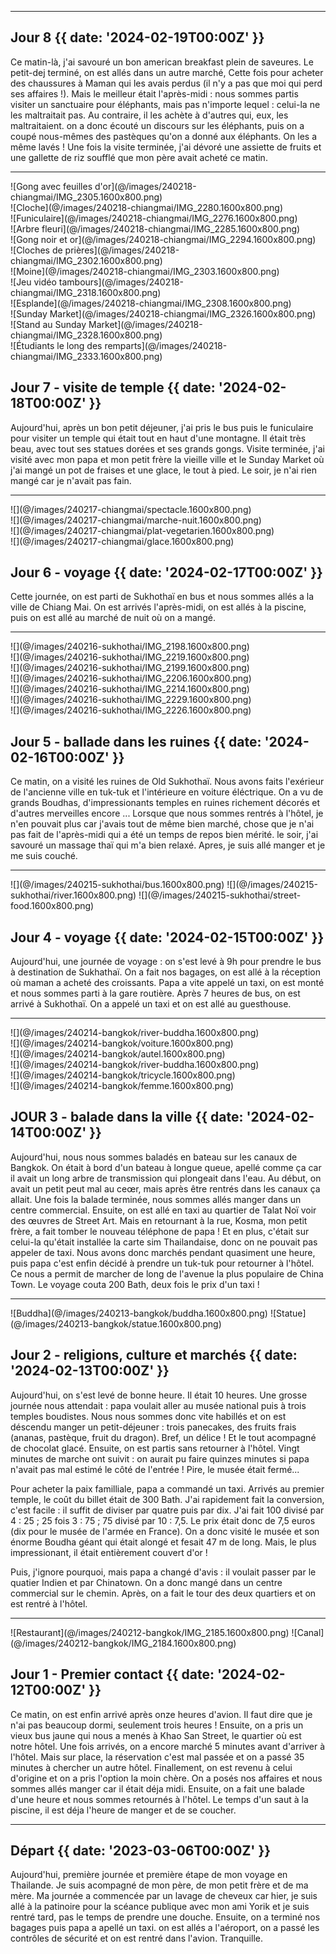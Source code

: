 
---

## Jour 8 {{ date: '2024-02-19T00:00Z' }}

Ce matin-là, j'ai savouré un bon american breakfast plein de saveures. Le petit-dej terminé, on est allés dans un autre marché, Cette fois pour acheter des chaussures à Maman qui les avais perdus (il n'y a pas que moi qui perd ses affaires !). 
Mais le meilleur était l'après-midi : nous sommes partis visiter un sanctuaire pour éléphants, mais pas n'importe lequel : celui-la ne les maltraitait pas. Au contraire, il les achète à d'autres qui, eux, les maltraitaient. on a donc écouté un discours sur les éléphants, puis on a coupé nous-mêmes des pastèques qu'on a donné aux éléphants. On les a même lavés ! Une fois la visite terminée, j'ai dévoré une assiette de fruits et une gallette de riz soufflé que mon père avait acheté ce matin.

---

<div className={clsx(
  "grid grid-cols-3 gap-3",
  "[&_div]:m-0",
  "[&_div]:block [&_div]:h-full [&_div]:w-full [&_div]:object-cover [&_div]:object-center",
  "[&_img]:block [&_img]:h-full [&_img]:w-full [&_img]:object-cover [&_img]:object-center",
)}>
  <div className="">![Gong avec feuilles d'or](@/images/240218-chiangmai/IMG_2305.1600x800.png)</div>
  <div className="">![Cloche](@/images/240218-chiangmai/IMG_2280.1600x800.png)</div>
  <div className="row-span-2">![Funiculaire](@/images/240218-chiangmai/IMG_2276.1600x800.png)</div>
  <div className="">![Arbre fleuri](@/images/240218-chiangmai/IMG_2285.1600x800.png)</div>
  <div className="">![Gong noir et or](@/images/240218-chiangmai/IMG_2294.1600x800.png)</div>
  <div className="row-span-2 col-span-2">![Cloches de prières](@/images/240218-chiangmai/IMG_2302.1600x800.png)</div>
  <div className="">![Moine](@/images/240218-chiangmai/IMG_2303.1600x800.png)</div>
  <div className="row-span-3">![Jeu vidéo tambours](@/images/240218-chiangmai/IMG_2318.1600x800.png)</div>
  <div className="">![Esplande](@/images/240218-chiangmai/IMG_2308.1600x800.png)</div>
  <div className="">![Sunday Market](@/images/240218-chiangmai/IMG_2326.1600x800.png)</div>
  <div className="">![Stand au Sunday Market](@/images/240218-chiangmai/IMG_2328.1600x800.png)</div>
  <div className="">![Étudiants le long des remparts](@/images/240218-chiangmai/IMG_2333.1600x800.png)</div>
</div>

## Jour 7 - visite de temple {{ date: '2024-02-18T00:00Z' }}

Aujourd'hui, après un bon petit déjeuner, j'ai pris le bus puis le funiculaire pour visiter un temple qui était tout en haut d'une montagne. Il était très beau, avec tout ses statues dorées et ses grands gongs. Visite terminée, j'ai visité avec mon papa et mon petit frère la vieille ville et le Sunday Market où j'ai mangé un pot de fraises et une glace, le tout à pied. Le soir, je n'ai rien mangé car je n'avait pas fain.

---

<div className={clsx(
  "grid grid-cols-3 gap-3",
  "[&_div]:m-0",
  "[&_div]:block [&_div]:h-full [&_div]:w-full [&_div]:object-cover [&_div]:object-center",
  "[&_img]:block [&_img]:h-full [&_img]:w-full [&_img]:object-cover [&_img]:object-center",
)}>
  <div className="">![](@/images/240217-chiangmai/spectacle.1600x800.png)</div>
  <div className="col-span-2">![](@/images/240217-chiangmai/marche-nuit.1600x800.png)</div>
  <div className="col-span-2">![](@/images/240217-chiangmai/plat-vegetarien.1600x800.png)</div>
  <div className="">![](@/images/240217-chiangmai/glace.1600x800.png)</div>
</div>

## Jour 6 - voyage {{ date: '2024-02-17T00:00Z' }}

Cette journée, on est parti de Sukhothaï en bus et nous sommes allés a la ville de Chiang Mai. On est arrivés l'après-midi, on est allés à la piscine, puis on est allé au marché de nuit où on a mangé.

---

<div className={clsx(
  "grid grid-cols-3 gap-3",
  "[&_div]:m-0",
  "[&_div]:block [&_div]:h-full [&_div]:w-full [&_div]:object-cover [&_div]:object-center",
  "[&_img]:block [&_img]:h-full [&_img]:w-full [&_img]:object-cover [&_img]:object-center",
)}>
  <div className="aspect-square">![](@/images/240216-sukhothai/IMG_2198.1600x800.png)</div>
  <div className="row-span-2">![](@/images/240216-sukhothai/IMG_2219.1600x800.png)</div>
  <div className="">![](@/images/240216-sukhothai/IMG_2199.1600x800.png)</div>
  <div className="">![](@/images/240216-sukhothai/IMG_2206.1600x800.png)</div>
  <div className="row-span-2">![](@/images/240216-sukhothai/IMG_2214.1600x800.png)</div>
  <div className="">![](@/images/240216-sukhothai/IMG_2229.1600x800.png)</div>
  <div className="">![](@/images/240216-sukhothai/IMG_2226.1600x800.png)</div>
</div>

## Jour 5 - ballade dans les ruines {{ date: '2024-02-16T00:00Z' }}

Ce matin, on a visité les ruines de Old Sukhothaï. Nous avons faits l'exérieur de l'ancienne ville en tuk-tuk et l'intérieure en voiture éléctrique. On a vu de grands Boudhas, d'impressionants temples en ruines richement décorés et d'autres merveilles encore ... Lorsque que nous sommes rentrés à l'hôtel, je n'en pouvait plus car j'avais tout de même bien marché, chose que je n'ai pas fait de l'après-midi qui a été un temps de repos bien mérité. le soir, j'ai savouré un massage thaï qui m'a bien relaxé. Apres, je suis allé manger et je me suis couché.

---

<div className="flex gap-3">
  ![](@/images/240215-sukhothai/bus.1600x800.png)
  ![](@/images/240215-sukhothai/river.1600x800.png)
  ![](@/images/240215-sukhothai/street-food.1600x800.png)
</div>

## Jour 4 - voyage {{ date: '2024-02-15T00:00Z' }}

Aujourd'hui, une journée de voyage : on s'est levé à 9h pour prendre le bus à destination de Sukhathaï. On a fait nos bagages, on est allé à la réception où maman a acheté des croissants. Papa a vite appelé un taxi, on est monté et nous sommes parti à la gare routière. Après 7 heures de bus, on est arrivé à Sukhothaï. On a appelé un taxi et on est allé au guesthouse.

---

<div className={clsx(
  "grid grid-cols-3 gap-3",
  "[&_div]:m-0",
  "[&_div]:block [&_div]:h-full [&_div]:w-full [&_div]:object-cover [&_div]:object-center",
  "[&_img]:block [&_img]:h-full [&_img]:w-full [&_img]:object-cover [&_img]:object-center",
)}>
  <div className="aspect-square">![](@/images/240214-bangkok/river-buddha.1600x800.png)</div>
  <div className="col-span-2">![](@/images/240214-bangkok/voiture.1600x800.png)</div>
  <div className="aspect-square">![](@/images/240214-bangkok/autel.1600x800.png)</div>
  <div className="aspect-square">![](@/images/240214-bangkok/river-buddha.1600x800.png)</div>
  <div className="row-span-2">![](@/images/240214-bangkok/tricycle.1600x800.png)</div>
  <div className="col-span-2">![](@/images/240214-bangkok/femme.1600x800.png)</div>
</div>

## JOUR 3 - balade dans la ville {{ date: '2024-02-14T00:00Z' }}

Aujourd'hui, nous nous sommes baladés en bateau sur les canaux de Bangkok. On était à bord d'un bateau à longue queue, apellé comme ça car il avait un long arbre de transmission qui plongeait dans l'eau. Au début, on avait un petit peut mal au ceœr, mais après être rentrés dans les canaux ça allait. Une fois la balade terminée, nous sommes allés manger dans un centre commercial.
 Ensuite, on est allé en taxi au quartier de Talat Noï voir des œuvres de Street Art. Mais en retournant à la rue, Kosma, mon petit frère, a fait tomber le nouveau téléphone de papa ! Et en plus, c'était sur celui-la qu'était installée la carte sim Thailandaise, donc on ne pouvait pas appeler de taxi. Nous avons donc marchés pendant quasiment une heure, puis papa c'est enfin décidé à prendre un tuk-tuk pour retourner à l'hôtel. Ce nous a permit de marcher de long de l'avenue la plus populaire de China Town. Le voyage couta 200 Bath, deux fois le prix d'un taxi !

---

<div className="flex gap-3 [&_div]:aspect-square">
  ![Buddha](@/images/240213-bangkok/buddha.1600x800.png)
  ![Statue](@/images/240213-bangkok/statue.1600x800.png)
</div>

## Jour 2 - religions, culture et marchés {{ date: '2024-02-13T00:00Z' }}

Aujourd'hui, on s'est levé de bonne heure. Il était 10 heures. Une grosse journée nous attendait : papa voulait aller au musée national puis à trois temples boudistes. Nous nous sommes donc vite habillés et on est déscendu manger un petit-déjeuner : trois panecakes, des fruits frais (ananas, pastèque, fruit du dragon). Bref, un délice ! Et le tout acompagné de chocolat glacé. Ensuite, on est partis sans retourner à l'hôtel. Vingt minutes de marche ont suivit : on aurait pu faire quinzes minutes si papa n'avait pas mal estimé le côté de l'entrée ! Pire, le musée était fermé...

Pour acheter la paix familliale, papa a	commandé un taxi. Arrivés au premier temple, le coût du billet était de 300 Bath. J'ai rapidement fait la conversion, c'est facile : il suffit de diviser par quatre puis par dix. J'ai fait 100 divisé par 4 : 25 ; 25 fois 3 : 75 ; 75 divisé par 10 : 7,5. Le prix était donc de 7,5 euros (dix pour le musée de l'armée en France). On a donc visité le musée et son énorme Boudha géant qui était alongé et fesait 47 m de long. Mais, le plus impressionant, il était entièrement couvert d'or !

Puis, j'ignore pourquoi, mais papa a changé d'avis : il voulait passer par le quatier Indien et par Chinatown. On a donc mangé dans un centre commercial sur le chemin. Après, on a fait le tour des deux quartiers et on est rentré à l'hôtel.   

---

<div className="flex gap-3">
  ![Restaurant](@/images/240212-bangkok/IMG_2185.1600x800.png)
  ![Canal](@/images/240212-bangkok/IMG_2184.1600x800.png)
</div>

## Jour 1 - Premier contact {{ date: '2024-02-12T00:00Z' }}

Ce matin, on est enfin arrivé après onze heures d'avion. Il faut dire que je n'ai pas beaucoup dormi, seulement trois heures ! Ensuite, on a pris un vieux bus jaune qui nous a menés à Khao San Street, le quartier où est notre hôtel. Une fois arrivés, on a encore marché 5 minutes avant d'arriver à l'hôtel. Mais sur place, la réservation c'est mal passée et on a passé 35 minutes à chercher un autre hôtel. Finallement, on est revenu à celui d'origine et on a pris l'option la moin chère. On a posés nos affaires et nous sommes allés manger car il était déja midi. Ensuite, on a fait une balade d'une heure et nous sommes retournés à l'hôtel. Le temps d'un saut à la piscine, il est déja l'heure de manger et de se coucher.

---

## Départ {{ date: '2023-03-06T00:00Z' }}

Aujourd'hui, première journée et première étape de mon voyage en Thailande. Je suis acompagné de mon père, de mon petit frère et de ma mère. Ma journée a commencée par un lavage de cheveux car hier, je suis allé à la patinoire pour la scéance publique avec mon ami Yorik et je suis rentré tard, pas le temps de prendre une douche. Ensuite, on a terminé nos bagages puis papa a apellé un taxi. on est allés a l'aéroport, on a passé les contrôles de sécurité et on est rentré dans l'avion. Tranquille. 
